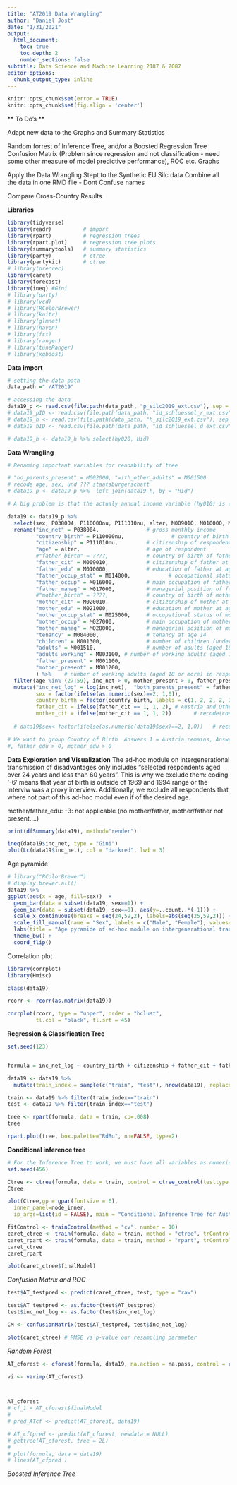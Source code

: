 ```yaml
---
title: "AT2019 Data Wrangling"
author: "Daniel Jost"
date: "1/31/2021"
output: 
  html_document:
    toc: true
    toc_depth: 2
    number_sections: false
subtitle: Data Science and Machine Learning 2187 & 2087
editor_options: 
  chunk_output_type: inline
---
```


```r
knitr::opts_chunk$set(error = TRUE)
knitr::opts_chunk$set(fig.align = 'center')
```

** To Do's **

Adapt new data to the Graphs and Summary Statistics


Random forrest of Inference Tree, and/or a Boosted Regression Tree
Confusion Matrix (Problem since regression and not classification - need some other measure of model predictive performance), ROC etc.
Graphs

Apply the Data Wrangling Stept to the Synthetic EU Silc data
Combine all the data in one RMD file - Dont Confuse names

Compare Cross-Country Results


**Libraries**
```r
library(tidyverse)
library(readr)          # import
library(rpart)          # regression trees
library(rpart.plot)     # regression tree plots
library(summarytools)   # summary statistics
library(party)          # ctree
library(partykit)       # ctree
# library(precrec)
library(caret)
library(forecast)
library(ineq) #Gini
# library(party)
# library(vcd)
# library(RColorBrewer)
# library(knitr)
# library(glmnet)  
# library(haven)
# library(fst)
# library(ranger)
# library(tuneRanger)
# library(xgboost)
```

**Data import**
```r
# setting the data path
data_path ="./AT2019"

# accessing the data
data19_p <- read.csv(file.path(data_path, "p_silc2019_ext.csv"), sep = ";")# personal data
# data19_pID <- read.csv(file.path(data_path, "id_schluessel_r_ext.csv"), sep = ";")  # personal ID
# data19_h <- read.csv(file.path(data_path, "h_silc2019_ext.csv"), sep = ";")  # household data
# data19_hID <- read.csv(file.path(data_path, "id_schluessel_d_ext.csv"), sep = ";")  # household ID

# data19_h <- data19_h %>% select(hy020, Hid) 
```

**Data Wrangling**
```r
# Renaming important variables for readability of tree

# "no_parents_present" = M002000, "with_other_adults" = M001500
# recode age, sex, und ??? staatsburgerschaft 
# data19_p <- data19_p %>%  left_join(data19_h, by = "Hid")

# A big problem is that the actualy annual income variable (hy010) is coded as a character variable and not as a numeric variable as it should be in the EU-Silc dataset and as we have it in our synthetic set

data19 <- data19_p %>% 
  select(sex, P038004, P110000nu, P111010nu, alter, M009010, M010000, M014000, M016000, M017000, M020010, M021000, M025000, M027000, M028000, M004000, M001300, M001510, M003100, M001100, M001200, M002000, M001500) %>% 
  rename("inc_net" = P038004,               # gross monthly income
         "country_birth" = P110000nu,               # country of birth of respondent
         "citizenship" = P111010nu,         # citizenship of respondent
         "age" = alter,                     # age of respondent
         #"father_birth" = ????,            # country of birth of father at age 14
         "father_cit" = M009010,            # citizenship of father at age 14
         "father_edu" = M010000,            # education of father at age 14 (höchster abschluss)
         "father_occup_stat" = M014000,            # occupational status of father at age 14
         "father_occup" = M016000,          # main occupation of father at age 14
         "father_manag" = M017000,          # managerial position of father at age 14
         #"mother_birth" = ????,            # country of birth of mother at age 14
         "mother_cit" = M020010,            # citizenship of mother at age 14
         "mother_edu" = M021000,            # education of mother at age 14
         "mother_occup_stat" = M025000,     # occupational status of mother at age 14
         "mother_occup" = M027000,          # main occupation of mother at age 14
         "mother_manag" = M028000,          # managerial position of mother at age 14
         "tenancy" = M004000,               # tenancy at age 14
         "children" = M001300,              # number of children (under 18) in respondent’s household at age 14
         "adults" = M001510,                # number of adults (aged 18 or more) in respondent’s household
         "adults_working" = M003100, # number of working adults (aged 18 or more) in respondent’s household
         "father_present" = M001100,
         "mother_present" = M001200,
         ) %>%    # number of working adults (aged 18 or more) in respondent’s household
  filter(age %in% (27:59), inc_net > 0, mother_present > 0, father_present > 0, father_cit > 0, mother_cit > 0)  %>%      # We drop all answers where the respondents refused or were not able to provide information
  mutate("inc_net_log" = log(inc_net),  "both_parents_present" = father_present + mother_present, # 4 = none present, 3 = one present, 2 = both present
         sex = factor(ifelse(as.numeric(sex)==2, 1,0)), 
         country_birth = factor(country_birth, labels = c(1, 2, 2, 2, 3, 3)), # Austria, EU, Non-EU
         father_cit = ifelse(father_cit == 1, 1, 2), # Austria and Other
         mother_cit = ifelse(mother_cit == 1, 1, 2))       # recode(country_birth, "1" = "Austria", "EU" = 2, "EU" = 3, "EU" = 4, "non-EU" = 5, "non-EU" = 6)) # logged net income per month of respondent
  
  # data19$sex<-factor(ifelse(as.numeric(data19$sex)==2, 1,0))   # recoding sex from (m=1, f=2) to (0, 1)

# We want to group Country of Birth  Answers 1 = Austria remains, Answer 2,3,4 are grouped as EU, and Answers 5,6 are grouped as outside EU
#, father_edu > 0, mother_edu > 0
```

**Data Exploration and Visualization**
The ad-hoc module on intergenerational transmission of disadvantages only includes "selected respondents aged over 24 years and less than 60 years". This is why we exclude them: coding '-6' means that year of birth is outside of 1969 and 1994 range or the interviw was a proxy interview. Additionally, we exclude all respondents that where not part of this ad-hoc modul even if of the desired age.  

mother/father_edu: -3: not applicable (no mother/father, mother/father not present....)

```r
print(dfSummary(data19), method="render")

ineq(data19$inc_net, type = "Gini")
plot(Lc(data19$inc_net), col = "darkred", lwd = 3)
```

Age pyramide
```r
# library("RColorBrewer")
# display.brewer.all()
data19 %>% 
ggplot(aes(x = age, fill=sex))  + 
  geom_bar(data = subset(data19, sex==1)) +
  geom_bar(data = subset(data19, sex==0), aes(y=..count..*(-1))) + 
  scale_x_continuous(breaks = seq(24,59,2), labels=abs(seq(25,59,2))) +
  scale_fill_manual(name = "Sex", labels = c("Male", "Female"), values=c("springgreen2", "slateblue1")) +
  labs(title = "Age pyramide of ad-hoc module on intergenerational transmission of disadvantages", x = "Age", y = "") +
  theme_bw() +
  coord_flip()

```


Correlation plot
```r
library(corrplot)
library(Hmisc)

class(data19)

rcorr <- rcorr(as.matrix(data19))

corrplot(rcorr, type = "upper", order = "hclust", 
         tl.col = "black", tl.srt = 45)

```

**Regression & Classification Tree**
```r
set.seed(123)


formula = inc_net_log ~ country_birth + citizenship + father_cit + father_edu + father_occup_stat + father_occup + father_manag + mother_cit + mother_edu + mother_occup_stat + mother_occup + mother_manag + tenancy + children + adults + adults_working + both_parents_present

data19 <- data19 %>%
  mutate(train_index = sample(c("train", "test"), nrow(data19), replace=TRUE, prob=c(0.75, 0.25)))

train <- data19 %>% filter(train_index=="train")
test <- data19 %>% filter(train_index=="test")

tree <- rpart(formula, data = train, cp=.008)
tree

rpart.plot(tree, box.palette="RdBu", nn=FALSE, type=2)
```
**Conditional inference tree**
```r
# For the Inference Tree to work, we must have all variables as numeric data
set.seed(456)

Ctree <- ctree(formula, data = train, control = ctree_control(testtype = "Bonferroni")) #I think that this already include the Control for inference trees, there is a possibility to do it with CV and caret, but it did not work out yet
Ctree

plot(Ctree,gp = gpar(fontsize = 6),
  inner_panel=node_inner,
  ip_args=list(id = FALSE), main = "Conditional Inference Tree for Austria 2019")
```

```r
fitControl <- trainControl(method = "cv", number = 10)
caret_ctree <- train(formula, data = train, method = "ctree", trControl = fitControl, na.action = na.exclude)
caret_rpart <- train(formula, data = train, method = "rpart", trControl = fitControl, na.action = na.exclude)
caret_ctree
caret_rpart
```
```r
plot(caret_ctree$finalModel)

```
*Confusion Matrix and ROC*
```r
test$AT_testpred <- predict(caret_ctree, test, type = "raw")

test$AT_testpred <- as.factor(test$AT_testpred)
test$inc_net_log <- as.factor(test$inc_net_log)

CM <- confusionMatrix(test$AT_testpred, test$inc_net_log)

plot(caret_ctree) # RMSE vs p-value our resampling parameter
```
*Random Forest*
```r
AT_cforest <- cforest(formula, data19, na.action = na.pass, control = ctree_control())

vi <- varimp(AT_cforest)



AT_cforest
# cf_1 = AT_cforest$finalModel
# 
# pred_ATcf <- predict(AT_cforest, data19)

# AT_cftpred <- predict(AT_cforest, newdata = NULL)
# gettree(AT_cforest, tree = 2L)
# 
# plot(formula, data = data19)
# lines(AT_cfpred )

```
*Boosted Inference Tree*
```r

```